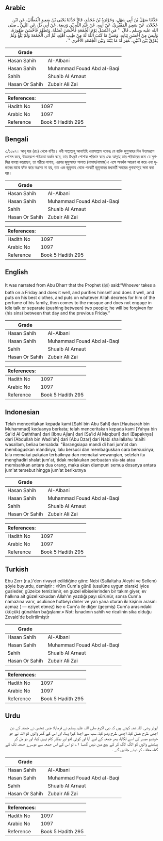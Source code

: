 ## Arabic


<div dir="rtl" lang="ar" style={{fontSize:'larger',backgroundColor:'#f8f9fa',padding:20}}>
حَدَّثَنَا سَهْلُ بْنُ أَبِي سَهْلٍ، وَحَوْثَرَةُ بْنُ مُحَمَّدٍ، قَالاَ حَدَّثَنَا يَحْيَى بْنُ سَعِيدٍ الْقَطَّانُ، عَنِ ابْنِ عَجْلاَنَ، عَنْ سَعِيدٍ الْمَقْبُرِيِّ، عَنْ أَبِيهِ، عَنْ عَبْدِ اللَّهِ بْنِ وَدِيعَةَ، عَنْ أَبِي ذَرٍّ، عَنِ النَّبِيِّ ـ صلى الله عليه وسلم ـ قَالَ ‏ "‏ مَنِ اغْتَسَلَ يَوْمَ الْجُمُعَةِ فَأَحْسَنَ غُسْلَهُ، وَتَطَهَّرَ فَأَحْسَنَ طُهُورَهُ، وَلَبِسَ مِنْ أَحْسَنِ ثِيَابِهِ، وَمَسَّ مَا كَتَبَ اللَّهُ لَهُ مِنْ طِيبِ أَهْلِهِ، ثُمَّ أَتَى الْجُمُعَةَ وَلَمْ يَلْغُ وَلَمْ يُفَرِّقْ بَيْنَ اثْنَيْنِ، غُفِرَ لَهُ مَا بَيْنَهُ وَبَيْنَ الْجُمُعَةِ الأُخْرَى ‏"‏ ‏.‏
</div>
<div style={{backgroundColor:'#f8f9fa',padding:20, marginBottom: 10}}><table> <thead> <tr> <th>Grade</th> <th></th> </tr> </thead> <tbody> <tr><td>Hasan Sahih</td><td>Al-Albani</td></tr><tr><td>Hasan Sahih</td><td>Muhammad Fouad Abd al-Baqi</td></tr><tr><td>Sahih</td><td>Shuaib Al Arnaut</td></tr><tr><td>Hasan Or Sahih</td><td>Zubair Ali Zai</td></tr></tbody></table><table> <thead> <tr> <th>References:</th> <th></th> </tr> </thead> <tbody><tr><td>Hadith No</td><td>1097</td></tr><tr><td>Arabic No</td><td>1097</td></tr><tr><td>Reference</td><td>Book 5 Hadith 295</td></tr></tbody></table></div>

## Bengali


<div dir="ltr" lang="bn" style={{fontSize:'larger',backgroundColor:'#f8f9fa',padding:20}}>
৩/১০৯৭। আবূ যার (রাঃ) থেকে বর্ণিত। নবী সাল্লাল্লাহু আলাইহি ওয়াসাল্লাম বলেনঃ যে ব্যক্তি জুমুআহর দিন উত্তমরূপে গোসল করে, উত্তমরূপে পবিত্রতা অর্জন করে, তার উৎকৃষ্ট পোশাক পরিধান করে এবং আল্লাহ তার পরিবারের জন্য যে সুগন্ধির ব্যবস্থা করেছেন, তা শরীরে লাগায়, এরপর জুমুআহর সালাত (নামায/নামাজ)এ এসে অনর্থক আচরণ না করে এবং দুজনের মাঝে ফাঁক করে অগ্রসর না হয়, তার এক জুমুআহ থেকে পরবর্তী জুমুআহর মধ্যবর্তী সময়ের গুনাহসমূহ ক্ষমা করা হয়।
</div>
<div style={{backgroundColor:'#f8f9fa',padding:20, marginBottom: 10}}><table> <thead> <tr> <th>Grade</th> <th></th> </tr> </thead> <tbody> <tr><td>Hasan Sahih</td><td>Al-Albani</td></tr><tr><td>Hasan Sahih</td><td>Muhammad Fouad Abd al-Baqi</td></tr><tr><td>Sahih</td><td>Shuaib Al Arnaut</td></tr><tr><td>Hasan Or Sahih</td><td>Zubair Ali Zai</td></tr></tbody></table><table> <thead> <tr> <th>References:</th> <th></th> </tr> </thead> <tbody><tr><td>Hadith No</td><td>1097</td></tr><tr><td>Arabic No</td><td>1097</td></tr><tr><td>Reference</td><td>Book 5 Hadith 295</td></tr></tbody></table></div>

## English


<div dir="ltr" lang="en" style={{fontSize:'larger',backgroundColor:'#f8f9fa',padding:20}}>
It was narrated from Abu Dharr that the Prophet (ﷺ) said:“Whoever takes a bath on a Friday and does it well, and purifies himself and does it well, and puts on his best clothes, and puts on whatever Allah decrees for him of the perfume of his family, then comes to the mosque and does not engage in idle talk or separate (pushing between) two people; he will be forgiven for (his sins) between that day and the previous Friday.”
</div>
<div style={{backgroundColor:'#f8f9fa',padding:20, marginBottom: 10}}><table> <thead> <tr> <th>Grade</th> <th></th> </tr> </thead> <tbody> <tr><td>Hasan Sahih</td><td>Al-Albani</td></tr><tr><td>Hasan Sahih</td><td>Muhammad Fouad Abd al-Baqi</td></tr><tr><td>Sahih</td><td>Shuaib Al Arnaut</td></tr><tr><td>Hasan Or Sahih</td><td>Zubair Ali Zai</td></tr></tbody></table><table> <thead> <tr> <th>References:</th> <th></th> </tr> </thead> <tbody><tr><td>Hadith No</td><td>1097</td></tr><tr><td>Arabic No</td><td>1097</td></tr><tr><td>Reference</td><td>Book 5 Hadith 295</td></tr></tbody></table></div>

## Indonesian


<div dir="ltr" lang="id" style={{fontSize:'larger',backgroundColor:'#f8f9fa',padding:20}}>
Telah menceritakan kepada kami [Sahl bin Abu Sahl] dan [Hautsarah bin Muhammad] keduanya berkata; telah menceritakan kepada kami [Yahya bin Sa'id Al Qaththan] dari [Ibnu Ajlan] dari [Sa'id Al Maqburi] dari [Bapaknya] dari [Abdullah bin Wadi'ah] dari [Abu Dzar] dari Nabi shallallahu 'alaihi wasallam, beliau bersabda: "Barangsiapa mandi di hari jum'at dan membaguskan mandinya, lalu bersuci dan membaguskan cara bersucinya, lalu memakai pakaian terbaiknya dan memakai wewangian, setelah itu menghadiri shalat jum'at, tidak melakukan perbuatan sia-sia atau memisahkan antara dua orang, maka akan diampuni semua dosanya antara jum'at tersebut hingga jum'at berikutnya
</div>
<div style={{backgroundColor:'#f8f9fa',padding:20, marginBottom: 10}}><table> <thead> <tr> <th>Grade</th> <th></th> </tr> </thead> <tbody> <tr><td>Hasan Sahih</td><td>Al-Albani</td></tr><tr><td>Hasan Sahih</td><td>Muhammad Fouad Abd al-Baqi</td></tr><tr><td>Sahih</td><td>Shuaib Al Arnaut</td></tr><tr><td>Hasan Or Sahih</td><td>Zubair Ali Zai</td></tr></tbody></table><table> <thead> <tr> <th>References:</th> <th></th> </tr> </thead> <tbody><tr><td>Hadith No</td><td>1097</td></tr><tr><td>Arabic No</td><td>1097</td></tr><tr><td>Reference</td><td>Book 5 Hadith 295</td></tr></tbody></table></div>

## Turkish


<div dir="ltr" lang="tr" style={{fontSize:'larger',backgroundColor:'#f8f9fa',padding:20}}>
Ebu Zerr (r.a.)'den rivayet edildiğine göre: Nebi (Sallaltahu Aleyhi ve Sellem) şöyle buyurdu, demiştir : «Kim Cum'a günü (usulüne uygun olarak) iyice gusleder, güzelce temizlenir, en güzel elbiselerinden bir takım giyer, ev halkına ait güzel kokudan Allah'ın yazdığı payı sürünür, sonra Cum'a namazına varır, usulünce hutbeyi dinler ve yan yana oturan iki kişinin arasını açmaz ( — eziyet etmez) ise o Cum'a ile diğer (geçmiş) Cum'a arasındaki (küçük) günahları bağışlanır.» Not: İsnadının sahih ve ricalinin sika olduğu Zevaid'de belirtilmiştir
</div>
<div style={{backgroundColor:'#f8f9fa',padding:20, marginBottom: 10}}><table> <thead> <tr> <th>Grade</th> <th></th> </tr> </thead> <tbody> <tr><td>Hasan Sahih</td><td>Al-Albani</td></tr><tr><td>Hasan Sahih</td><td>Muhammad Fouad Abd al-Baqi</td></tr><tr><td>Sahih</td><td>Shuaib Al Arnaut</td></tr><tr><td>Hasan Or Sahih</td><td>Zubair Ali Zai</td></tr></tbody></table><table> <thead> <tr> <th>References:</th> <th></th> </tr> </thead> <tbody><tr><td>Hadith No</td><td>1097</td></tr><tr><td>Arabic No</td><td>1097</td></tr><tr><td>Reference</td><td>Book 5 Hadith 295</td></tr></tbody></table></div>

## Urdu


<div dir="rtl" lang="ur" style={{fontSize:'larger',backgroundColor:'#f8f9fa',padding:20}}>
ابوذر رضی اللہ عنہ کہتے ہیں کہ نبی اکرم صلی اللہ علیہ وسلم نے فرمایا: جس شخص نے جمعہ کے دن اچھی طرح غسل کیا، اچھی طرح وضو کیا، سب سے اچھا کپڑا پہنا، اور اس کے گھر والوں کو اللہ نے جو خوشبو میسر کی اسے لگایا، پھر جمعہ کے لیے آیا اور کوئی لغو اور بیکار کام نہیں کیا، اور دو مل کر بیٹھنے والوں کو الگ الگ کر کے بیچ میں نہیں گھسا ۱؎ تو اس کے اس جمعہ سے دوسرے جمعہ تک کے گناہ معاف کر دیئے جائیں گے ۔
</div>
<div style={{backgroundColor:'#f8f9fa',padding:20, marginBottom: 10}}><table> <thead> <tr> <th>Grade</th> <th></th> </tr> </thead> <tbody> <tr><td>Hasan Sahih</td><td>Al-Albani</td></tr><tr><td>Hasan Sahih</td><td>Muhammad Fouad Abd al-Baqi</td></tr><tr><td>Sahih</td><td>Shuaib Al Arnaut</td></tr><tr><td>Hasan Or Sahih</td><td>Zubair Ali Zai</td></tr></tbody></table><table> <thead> <tr> <th>References:</th> <th></th> </tr> </thead> <tbody><tr><td>Hadith No</td><td>1097</td></tr><tr><td>Arabic No</td><td>1097</td></tr><tr><td>Reference</td><td>Book 5 Hadith 295</td></tr></tbody></table></div>